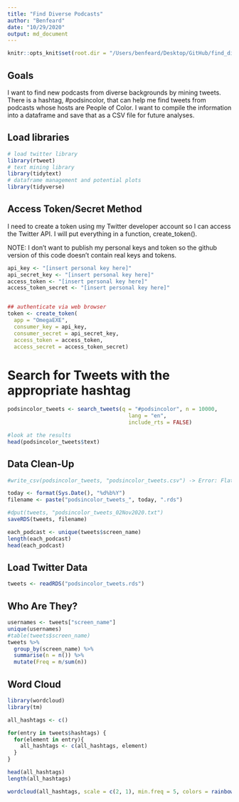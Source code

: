 ```yaml
---
title: "Find Diverse Podcasts"
author: "Benfeard"
date: "10/29/2020"
output: md_document
---
```


```r
knitr::opts_knit$set(root.dir = "/Users/benfeard/Desktop/GitHub/find_diverse_podcasts/")
```

## Goals

I want to find new podcasts from diverse backgrounds by mining tweets. There is a hashtag, #podsincolor, that can help me find tweets from podcasts whose hosts are People of Color. I want to compile the information into a dataframe and save that as a CSV file for future analyses.

## Load libraries

```r
# load twitter library
library(rtweet)
# text mining library
library(tidytext)
# dataframe management and potential plots
library(tidyverse)
```

## Access Token/Secret Method

I need to create a token using my Twitter developer account so I can access the Twitter API. I will put everything in a function, create_token().

NOTE: I don't want to publish my personal keys and token so the github version of this code doesn't contain real keys and tokens.

```r
api_key <- "[insert personal key here]"
api_secret_key <- "[insert personal key here]"
access_token <- "[insert personal key here]"
access_token_secret <- "[insert personal key here]"


## authenticate via web browser
token <- create_token(
  app = "OmegaEXE",
  consumer_key = api_key,
  consumer_secret = api_secret_key,
  access_token = access_token,
  access_secret = access_token_secret)
```

# Search for Tweets with the appropriate hashtag

```r
podsincolor_tweets <- search_tweets(q = "#podsincolor", n = 10000,
                                      lang = "en",
                                      include_rts = FALSE)

#look at the results
head(podsincolor_tweets$text)
```
## Data Clean-Up

```r
#write_csv(podsincolor_tweets, "podsincolor_tweets.csv") -> Error: Flat files can't store the list column 'hashtags'

today <- format(Sys.Date(), "%d%b%Y")
filename <- paste("podsincolor_tweets_", today, ".rds")

#dput(tweets, "podsincolor_tweets_02Nov2020.txt")
saveRDS(tweets, filename)

each_podcast <- unique(tweets$screen_name)
length(each_podcast)
head(each_podcast)
```

## Load Twitter Data

```r
tweets <- readRDS("podsincolor_tweets.rds")
```

## Who Are They?

```r
usernames <- tweets["screen_name"]
unique(usernames)
#table(tweets$screen_name)
tweets %>%
  group_by(screen_name) %>%
  summarise(n = n()) %>%
  mutate(Freq = n/sum(n))
```

## Word Cloud

```r
library(wordcloud)
library(tm)

all_hashtags <- c()

for(entry in tweets$hashtags) {
  for(element in entry){
    all_hashtags <- c(all_hashtags, element)
  }
}

head(all_hashtags)
length(all_hashtags)

wordcloud(all_hashtags, scale = c(2, 1), min.freq = 5, colors = rainbow(30))
```

